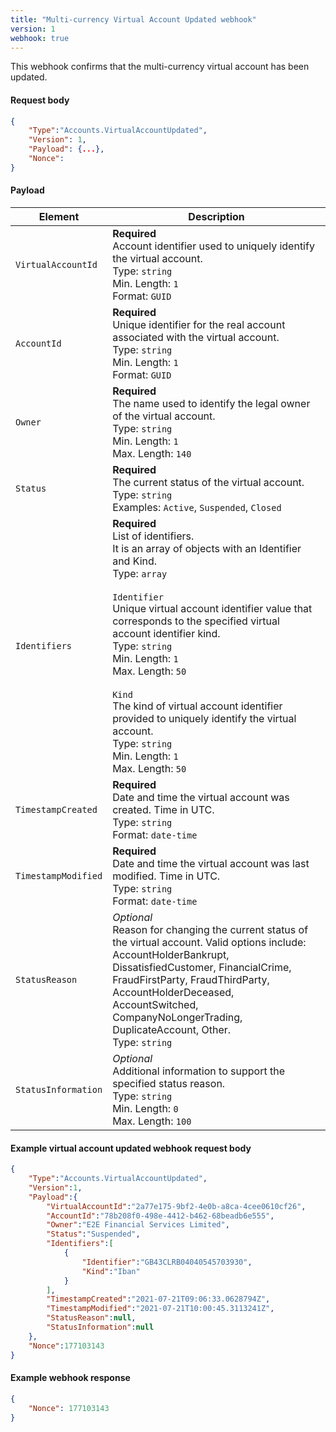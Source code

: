 ---
title: "Multi-currency Virtual Account Updated webhook"
version: 1
webhook: true
---

This webhook confirms that the multi-currency virtual account has been updated.

#### Request body

```json
{
    "Type":"Accounts.VirtualAccountUpdated",
    "Version": 1,
    "Payload": {...},
    "Nonce":
}
```

#### Payload
| Element                 | Description                                                                                                                                                                                                               |
|-------------------------|---------------------------------------------------------------------------------------------------------------------------------------------------------------------------------------------------------------------------|
| `VirtualAccountId`      | **Required**<br /> Account identifier used to uniquely identify the virtual account.<br /> Type: `string`<br /> Min. Length: `1`<br /> Format: `GUID`<br />                                                               |
| `AccountId`             | **Required**<br /> Unique identifier for the real account associated with the virtual account.<br /> Type: `string`<br /> Min. Length: `1`<br /> Format: `GUID`<br />                                                     |
| `Owner`                 | **Required**<br /> The name used to identify the legal owner of the virtual account.<br /> Type: `string`<br /> Min. Length: `1`<br /> Max. Length: `140`<br />                                                           |
| `Status`                | **Required**<br /> The current status of the virtual account.<br /> Type: `string`<br /> Examples: `Active`, `Suspended`, `Closed`<br />                                                                                  |
| `Identifiers`           | **Required**<br /> List of identifiers.<br /> It is an array of objects with an Identifier and Kind.<br /> Type: `array`<br /><br /> `Identifier`<br /> Unique virtual account identifier value that corresponds to the specified virtual account identifier kind.<br /> Type: `string`<br /> Min. Length: `1`<br /> Max. Length: `50`<br /><br /> `Kind`<br /> The kind of virtual account identifier provided to uniquely identify the virtual account.<br /> Type: `string`<br /> Min. Length: `1`<br /> Max. Length: `50`<br />                                                                                             |
| `TimestampCreated`      | **Required**<br /> Date and time the virtual account was created. Time in UTC.<br /> Type: `string`<br /> Format: `date-time`<br />                                                                                       |
| `TimestampModified`     | **Required**<br /> Date and time the virtual account was last modified. Time in UTC.<br /> Type: `string`<br /> Format: `date-time`<br />                                                                                 |
| `StatusReason`          | *Optional*<br /> Reason for changing the current status of the virtual account. Valid options include: AccountHolderBankrupt, DissatisfiedCustomer, FinancialCrime, FraudFirstParty, FraudThirdParty, AccountHolderDeceased, AccountSwitched, CompanyNoLongerTrading, DuplicateAccount, Other.<br /> Type: `string`<br />                                                                                               |
| `StatusInformation`     | *Optional*<br /> Additional information to support the specified status reason.<br /> Type: `string`<br /> Min. Length: `0`<br /> Max. Length: `100`<br />                                                                |

#### Example virtual account updated webhook request body

```json
{
    "Type":"Accounts.VirtualAccountUpdated",
    "Version":1,
    "Payload":{
        "VirtualAccountId":"2a77e175-9bf2-4e0b-a8ca-4cee0610cf26",
        "AccountId":"78b208f0-498e-4412-b462-68beadb6e555",
        "Owner":"E2E Financial Services Limited",
        "Status":"Suspended",
        "Identifiers":[
            {
                "Identifier":"GB43CLRB04040545703930",
                "Kind":"Iban"
            }
        ],
        "TimestampCreated":"2021-07-21T09:06:33.0628794Z",
        "TimestampModified":"2021-07-21T10:00:45.3113241Z",
        "StatusReason":null,
        "StatusInformation":null
    },
    "Nonce":177103143
}
```

#### Example webhook response

```json
{
    "Nonce": 177103143
}
```
